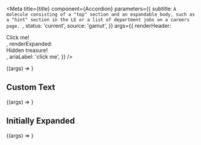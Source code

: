 
<Meta
  title={title}
  component={Accordion}
  parameters={{
    subtitle: `A molecule consisting of a "top" section and an expandable body,
such as a "hint" section in the LE or a list of department jobs on a careers page.
`,
    status: 'current',
    source: 'gamut',
  }}
  args={{
    renderHeader: <div>Click me!</div>,
    renderExpanded: <div>Hidden treasure!</div>,
    ariaLabel: 'click me',
  }}
/>

<Canvas>
  <Story name="Accordion">{(args) => <Accordion {...args} />}</Story>
</Canvas>

<PropsTable story="Accordion" />

## Custom Text

<Canvas>
  <Story
    name="Custom text"
    args={{
      customText: {
        expanded: 'Hide details',
        collapsed: 'Show details',
      },
    }}
  >
    {(args) => <Accordion {...args} />}
  </Story>
</Canvas>

## Initially Expanded

<Canvas>
  <Story name="Expanded" args={{ initiallyExpanded: true }}>
    {(args) => <Accordion {...args} />}
  </Story>
</Canvas>
